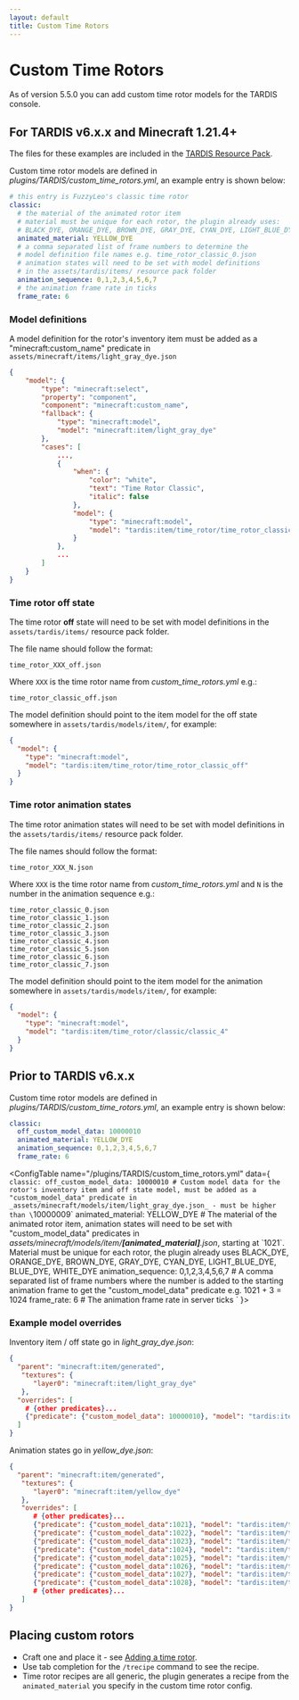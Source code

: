 ```yaml
---
layout: default
title: Custom Time Rotors
---
```



# Custom Time Rotors

As of version 5.5.0 you can add custom time rotor models for the TARDIS console.

## For TARDIS v6.x.x and Minecraft 1.21.4+

The files for these examples are included in the [TARDIS Resource Pack](https://github.com/eccentricdevotion/TARDIS-Resource-Pack).

Custom time rotor models are defined in _plugins/TARDIS/custom\_time\_rotors.yml_, an example entry is shown below:

```yaml title="/plugins/TARDIS/custom_time_rotors.yml"
# this entry is FuzzyLeo's classic time rotor
classic:
  # the material of the animated rotor item
  # material must be unique for each rotor, the plugin already uses:
  # BLACK_DYE, ORANGE_DYE, BROWN_DYE, GRAY_DYE, CYAN_DYE, LIGHT_BLUE_DYE, BLUE_DYE, WHITE_DYE
  animated_material: YELLOW_DYE
  # a comma separated list of frame numbers to determine the
  # model definition file names e.g. time_rotor_classic_0.json
  # animation states will need to be set with model definitions
  # in the assets/tardis/items/ resource pack folder
  animation_sequence: 0,1,2,3,4,5,6,7
  # the animation frame rate in ticks
  frame_rate: 6
```

### Model definitions

A model definition for the rotor's inventory item must be added as a "minecraft:custom_name" predicate in `assets/minecraft/items/light_gray_dye.json`

```json title="assets/minecraft/items/light_gray_dye.json"
{
    "model": {
        "type": "minecraft:select",
        "property": "component",
        "component": "minecraft:custom_name",
        "fallback": {
            "type": "minecraft:model",
            "model": "minecraft:item/light_gray_dye"
        },
        "cases": [
            ...,
            {
                "when": {
                    "color": "white",
                    "text": "Time Rotor Classic",
                    "italic": false
                },
                "model": {
                    "type": "minecraft:model",
                    "model": "tardis:item/time_rotor/time_rotor_classic_off"
                }
            },
            ...
        ]
    }
}
```

### Time rotor off state

The time rotor **off** state will need to be set with model definitions in the `assets/tardis/items/` resource pack folder.

The file name should follow the format:

`time_rotor_XXX_off.json`

Where `XXX` is the time rotor name from _custom_time_rotors.yml_ e.g.:

`time_rotor_classic_off.json`

The model definition should point to the item model for the off state somewhere in `assets/tardis/models/item/`, for example:

```json title="assets/tardis/items/time_rotor_classic_off.json"
{
  "model": {
    "type": "minecraft:model",
    "model": "tardis:item/time_rotor/time_rotor_classic_off"
  }
}
```

### Time rotor animation states

The time rotor animation states will need to be set with model definitions in the `assets/tardis/items/` resource pack folder.

The file names should follow the format:

`time_rotor_XXX_N.json`

Where `XXX` is the time rotor name from _custom_time_rotors.yml_ and `N` is the number in the animation sequence e.g.:

```
time_rotor_classic_0.json
time_rotor_classic_1.json
time_rotor_classic_2.json
time_rotor_classic_3.json
time_rotor_classic_4.json
time_rotor_classic_5.json
time_rotor_classic_6.json
time_rotor_classic_7.json
```

The model definition should point to the item model for the animation somewhere in `assets/tardis/models/item/`, for example:

```json title="assets/tardis/items/time_rotor_classic_4.json"
{
  "model": {
    "type": "minecraft:model",
    "model": "tardis:item/time_rotor/classic/classic_4"
  }
}
```

## Prior to TARDIS v6.x.x

Custom time rotor models are defined in _plugins/TARDIS/custom\_time\_rotors.yml_, an example entry is shown below:

```yaml title="/plugins/TARDIS/custom_time_rotors.yml"
classic:
  off_custom_model_data: 10000010
  animated_material: YELLOW_DYE
  animation_sequence: 0,1,2,3,4,5,6,7
  frame_rate: 6
```

<ConfigTable name="/plugins/TARDIS/custom_time_rotors.yml" data={
    `classic:
      off_custom_model_data: 10000010 # Custom model data for the rotor's inventory item and off state model, must be added as a "custom_model_data" predicate in _assets/minecraft/models/item/light_gray_dye.json_ - must be higher than \`10000009\`
      animated_material: YELLOW_DYE # The material of the animated rotor item, animation states will need to be set with "custom_model_data" predicates in _assets/minecraft/models/item/**[animated_material]**.json_, starting at \`1021\`. Material must be unique for each rotor, the plugin already uses BLACK_DYE, ORANGE_DYE, BROWN_DYE, GRAY_DYE, CYAN_DYE, LIGHT_BLUE_DYE, BLUE_DYE, WHITE_DYE
      animation_sequence: 0,1,2,3,4,5,6,7 # A comma separated list of frame numbers where the number is added to the starting animation frame to get the "custom_model_data" predicate e.g. 1021 + 3 = 1024
      frame_rate: 6 # The animation frame rate in server ticks
    `
}>

</ConfigTable>

### Example model overrides

Inventory item / off state go in _light\_gray\_dye.json_:

```json title="assets/minecraft/models/item/light_gray_dye.json"
{
  "parent": "minecraft:item/generated",
   "textures": {
      "layer0": "minecraft:item/light_gray_dye"
   },
  "overrides": [
    # {other predicates}...
    {"predicate": {"custom_model_data": 10000010}, "model": "tardis:item/time_rotor/classic/classic_0"}
  ]
}
```

Animation states go in _yellow\_dye.json_:

```json title="assets/minecraft/models/item/yellow_dye.json"
{
  "parent": "minecraft:item/generated",
   "textures": {
      "layer0": "minecraft:item/yellow_dye"
   },
   "overrides": [
      # {other predicates}...
      {"predicate": {"custom_model_data":1021}, "model": "tardis:item/time_rotor/classic/classic_0"},
      {"predicate": {"custom_model_data":1022}, "model": "tardis:item/time_rotor/classic/classic_1"},
      {"predicate": {"custom_model_data":1023}, "model": "tardis:item/time_rotor/classic/classic_2"},
      {"predicate": {"custom_model_data":1024}, "model": "tardis:item/time_rotor/classic/classic_3"},
      {"predicate": {"custom_model_data":1025}, "model": "tardis:item/time_rotor/classic/classic_4"},
      {"predicate": {"custom_model_data":1026}, "model": "tardis:item/time_rotor/classic/classic_5"},
      {"predicate": {"custom_model_data":1027}, "model": "tardis:item/time_rotor/classic/classic_6"},
      {"predicate": {"custom_model_data":1028}, "model": "tardis:item/time_rotor/classic/classic_7"},
      # {other predicates}...
   ]
}
```

## Placing custom rotors

- Craft one and place it - see [Adding a time rotor](time-rotor#adding-a-time-rotor).
- Use tab completion for the `/trecipe` command to see the recipe.
- Time rotor recipes are all generic, the plugin generates a recipe from the `animated_material` you specify in the custom time rotor config.